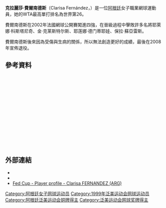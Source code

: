 {{Infobox 网球
|姓名=Clarisa Fernández
|照片=Clarisa Fernandez.jpg
|国籍={{Flagicon|ARG}}阿根廷
|生年=1981年
|生日=8月28日
|出生地= [[阿根廷|阿根廷]]哥多華
|居住地= 阿根廷哥多華
|身高=179cm<ref>Credit to {{cite web |url=http://www.sonyericssonwtatour.com/player/clarisa-fernandez_2257889_2610 |title=存档副本 |accessdate=2010-05-20 |deadurl=yes |archiveurl=https://web.archive.org/web/20100116044742/http://www.sonyericssonwtatour.com/player/clarisa-fernandez_2257889_2610 |archivedate=2010-01-16 }}</ref>
|体重=63kg
|持拍手=左
|反拍=雙手
|转职业年=1998年
|球拍=
|球衣=
|球鞋=
|单打最高排名=26（2003年3月31日）
|双打最高排名=111（2003年6月9日）
|现单打排名=2008年退役
|现双打排名=2008年退役
|单打冠军头衔= WTA級─0
|双打冠军头衔= WTA級─0
|职业战绩=
|奖金=678,184美元
|澳网最好成绩=第三輪（2003）
|法网最好成绩=四強（2002）
|温网最好成绩=第二輪（2002、2006）
|美网最好成绩=第一輪（2002、2003、2006）
|大满贯个数=
|奥运会最好成绩=
}}

'''克拉麗莎·費爾南德斯'''（Clarisa Fernández，{{bd|1981年|8月28日|catIdx=Fernández}}）是一位[[阿根廷|阿根廷]]女子職業網球運動員，她的WTA最高單打排名為世界第26。

費爾南德斯在2002年法國網球公開賽闖進四強，在晉級過程中擊敗許多名將耶萊娜·科斯塔尼奇、金·克莱斯特尔斯、耶莲娜·德门蒂耶娃、保拉·蘇亞雷斯。

費爾南德斯後來因為受傷與生病的關係，所以無法創造更好的成績，最後在2008年宣佈退役。

== 參考資料 ==
<div class="references-small" style="height: 220px; overflow: auto; padding: 3px">
<references/>
</div>

==外部連結==
* {{Wta|id=2610}}
* {{ITF Profile|id=20010629}}
* [http://www.fedcup.com/en/players/player/profile.aspx?playerid=20010629 Fed Cup - Player profile - Clarisa FERNANDEZ (ARG)] {{Wayback|url=http://www.fedcup.com/en/players/player/profile.aspx?playerid=20010629 |date=20160303203623 }}

{{DEFAULTSORT:Fernandez, Clarisa}}

[[Category:阿根廷女子网球运动员|Category:阿根廷女子网球运动员]]
[[Category:1999年泛美运动会网球运动员|Category:1999年泛美运动会网球运动员]]
[[Category:阿根廷泛美运动会铜牌得主|Category:阿根廷泛美运动会铜牌得主]]
[[Category:泛美运动会网球奖牌得主|Category:泛美运动会网球奖牌得主]]